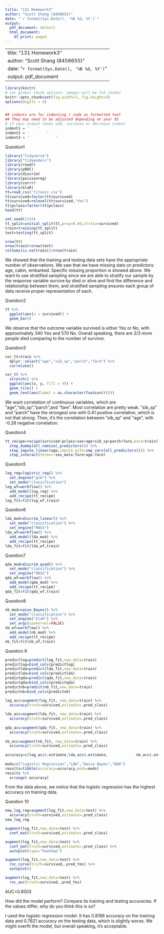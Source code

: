 ```yaml
---
title: "131 Homework3"
author: "Scott Shang (8458655)"
date: "`r format(Sys.Date(), '%B %d, %Y')`"
output:
  pdf_document: default
  html_document:
    df_print: paged
---
```


---
title: "131 Homework3"
author: "Scott Shang (8458655)"
date: "`r format(Sys.Date(), '%B %d, %Y')`"
output: pdf_document
---

```r
library(knitr)
# set global chunk options: images will be 7x5 inches
knitr::opts_chunk$set(fig.width=7, fig.height=5)
options(digits = 4)


## indents are for indenting r code as formatted text
## They may need to be adjusted depending on your OS
# if your output looks odd, increase or decrease indent
indent1 = '    '
indent2 = '        '
indent3 = '            '
```

Question1
```r
library("tidyverse")
library("tidymodels")
library(readr)
library(pROC)
library(discrim)
library(poissonreg)
library(corrr)
library(klaR)
tt=read_csv('titanic.csv')
tt$survived=factor(tt$survived)
tt$survived=relevel(tt$survived,"Yes")
tt$pclass=factor(tt$pclass)
head(tt)
```
```r
set.seed(1234)
tt_split=initial_split(tt,prop=0.80,strata=survived)
train=training(tt_split)
test=testing(tt_split)

nrow(tt)
nrow(train)+nrow(test)
colSums(is.na(train))/nrow(train)
```
We showed that the training and testing data sets have the appropriate number of observations. 
We saw that we have missing data on predictors:  age, cabin, embarked. Specific missing proportion is showed above.
We want to use stratified sampling since we are able to stratify our sample by the response variable survive by died or alive and find the difference and relationship between them, and stratified sampling ensures each group of data receive proper representation of each.

Question2
```r
tt %>% 
  ggplot(aes(x = survived)) +
  geom_bar()
```
We observe that the outcome variable survived is either Yes or No, with approximately 340 Yes and 570 No. Overall speaking, there are 2/3 more people died comparing to the number of survivor.

Question3
```r
cor_tt=train %>%
  dplyr::select("age","sib_sp","parch","fare") %>%
  correlate()

cor_tt %>%
  stretch() %>%
  ggplot(aes(x, y, fill = r)) +
  geom_tile() +
  geom_text(aes(label = as.character(fashion(r))))
```
We want correlation of continuous variables, which are "age","sib_sp","parch",and "fare". Most correlation are pretty weak. "sib_sp" and "parch" have the strongest one with 0.41 positive correlation, which is not that strong. Then, it's the correlation between "sib_sp" and "age", with -0.28 negative correlation.

Question4
```r
tt_recipe=recipe(survived~pclass+sex+age+sib_sp+parch+fare,data=train) %>%
  step_dummy(all_nominal_predictors()) %>%
  step_impute_linear(age,impute_with=imp_vars(all_predictors())) %>%
  step_interact(terms=~sex_male:fare+age:fare)
```


Question5
```r
log_reg=logistic_reg() %>% 
  set_engine("glm") %>% 
  set_mode("classification")
log_wf=workflow() %>% 
  add_model(log_reg) %>% 
  add_recipe(tt_recipe)
log_fit=fit(log_wf,train)
```


Question6
```r
lda_mod=discrim_linear() %>% 
  set_mode("classification") %>% 
  set_engine("MASS")
lda_wf=workflow() %>% 
  add_model(lda_mod) %>% 
  add_recipe(tt_recipe)
lda_fit=fit(lda_wf,train)
```


Question7
```r
qda_mod=discrim_quad() %>% 
  set_mode("classification") %>% 
  set_engine("MASS")
qda_wf=workflow() %>% 
  add_model(qda_mod) %>% 
  add_recipe(tt_recipe)
qda_fit=fit(qda_wf,train)
```


Question8
```r
nb_mod=naive_Bayes() %>% 
  set_mode("classification") %>% 
  set_engine("klaR") %>% 
  set_args(usekernel=FALSE) 
nb_wf=workflow() %>% 
  add_model(nb_mod) %>% 
  add_recipe(tt_recipe)
nb_fit=fit(nb_wf,train)
```

Question 9
```r
predictlog=predict(log_fit,new_data=train)
predictlog=bind_cols(predictlog)
predictlda=predict(lda_fit,new_data=train)
predictlda=bind_cols(predictlda)
predictqda=predict(qda_fit,new_data=train)
predictqda=bind_cols(predictqda)
predictnb=predict(nb_fit,new_data=train)
predictnb=bind_cols(predictnb)
```


```r
log_acc=augment(log_fit, new_data=train) %>%
  accuracy(truth=survived,estimate=.pred_class)
  
lda_acc=augment(lda_fit, new_data=train) %>%
  accuracy(truth=survived,estimate=.pred_class)
  
qda_acc=augment(qda_fit, new_data=train) %>%
  accuracy(truth=survived,estimate=.pred_class)
  
nb_acc=augment(nb_fit, new_data=train) %>%
  accuracy(truth=survived,estimate=.pred_class)
  
accuracy=c(log_acc$.estimate,lda_acc$.estimate,             nb_acc$.estimate,qda_acc$.estimate)
                
mods=c("Logistic Regression","LDA","Naive Bayes","QDA")
results=tibble(accuracy=accuracy,mods=mods)
results %>% 
  arrange(-accuracy)
```
From the data above, we notice that the logistic regression has the highest accuracy on training data.

Question 10
```r
new_log_reg=augment(log_fit,new_data=test) %>%
  accuracy(truth=survived,estimate=.pred_class)
new_log_reg
```


```r
augment(log_fit,new_data=test) %>%
  conf_mat(truth=survived,estimate=.pred_class)
```

```r
augment(log_fit,new_data=test) %>%
  conf_mat(truth=survived,estimate=.pred_class) %>%
  autoplot(type="heatmap")
```

```r
augment(log_fit,new_data=test) %>%
  roc_curve(truth=survived,.pred_Yes) %>%
  autoplot()
```

```r
augment(log_fit,new_data=test) %>%
  roc_auc(truth=survived,.pred_Yes)
```
AUC=0.8503

How did the model perform? Compare its training and testing accuracies. If the values differ, why do you think this is so?

I used the logistic regression model. It has 0.8188 accuracy on the training data and 0.7821 accuracy on the testing data, which is slightly worse. We might overfit the model, but overall speaking, it's acceptable.
